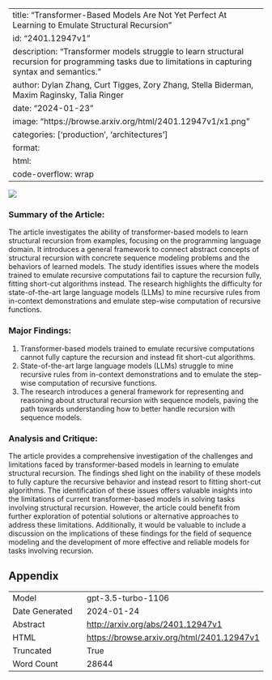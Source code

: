 
---
title: "Transformer-Based Models Are Not Yet Perfect At Learning to Emulate Structural Recursion"
id: "2401.12947v1"
description: "Transformer models struggle to learn structural recursion for programming tasks due to limitations in capturing syntax and semantics."
author: Dylan Zhang, Curt Tigges, Zory Zhang, Stella Biderman, Maxim Raginsky, Talia Ringer
date: "2024-01-23"
image: "https://browse.arxiv.org/html/2401.12947v1/x1.png"
categories: ['production', 'architectures']
format:
  html:
    code-overflow: wrap
---

![](https://browse.arxiv.org/html/2401.12947v1/x1.png)

### Summary of the Article:

The article investigates the ability of transformer-based models to learn structural recursion from examples, focusing on the programming language domain. It introduces a general framework to connect abstract concepts of structural recursion with concrete sequence modeling problems and the behaviors of learned models. The study identifies issues where the models trained to emulate recursive computations fail to capture the recursion fully, fitting short-cut algorithms instead. The research highlights the difficulty for state-of-the-art large language models (LLMs) to mine recursive rules from in-context demonstrations and emulate step-wise computation of recursive functions.

### Major Findings:
1. Transformer-based models trained to emulate recursive computations cannot fully capture the recursion and instead fit short-cut algorithms.
2. State-of-the-art large language models (LLMs) struggle to mine recursive rules from in-context demonstrations and to emulate the step-wise computation of recursive functions. 
3. The research introduces a general framework for representing and reasoning about structural recursion with sequence models, paving the path towards understanding how to better handle recursion with sequence models.

### Analysis and Critique:
The article provides a comprehensive investigation of the challenges and limitations faced by transformer-based models in learning to emulate structural recursion. The findings shed light on the inability of these models to fully capture the recursive behavior and instead resort to fitting short-cut algorithms. The identification of these issues offers valuable insights into the limitations of current transformer-based models in solving tasks involving structural recursion. However, the article could benefit from further exploration of potential solutions or alternative approaches to address these limitations. Additionally, it would be valuable to include a discussion on the implications of these findings for the field of sequence modeling and the development of more effective and reliable models for tasks involving recursion.

## Appendix

|          |          |
|----------|----------|
| Model     | gpt-3.5-turbo-1106       |
| Date Generated     | 2024-01-24       |
| Abstract | [http://arxiv.org/abs/2401.12947v1](http://arxiv.org/abs/2401.12947v1)        |
| HTML     | [https://browse.arxiv.org/html/2401.12947v1](https://browse.arxiv.org/html/2401.12947v1)       |
| Truncated       | True       |
| Word Count       | 28644       |